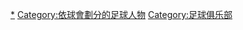 {{Catnav|頁面分類|人物|各職業人物|运动员|足球运动员}}
{{Commonscat|Association football players by team}}

[[Category:足球运动员|*]]
[[Category:依球會劃分的足球人物|Category:依球會劃分的足球人物]]
[[Category:足球俱乐部|Category:足球俱乐部]]